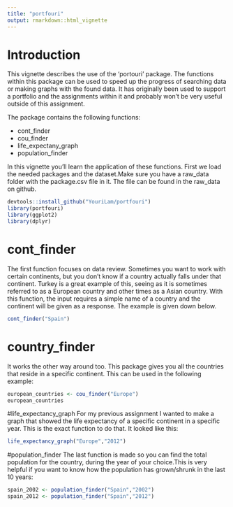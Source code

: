 ```yaml
---
title: "portfouri"
output: rmarkdown::html_vignette
---
```


# Introduction

This vignette describes the use of the 'portouri' package. The functions within this package can be used to speed up the progress of searching data or making graphs with the found data. It has originally been used to support a portfolio and the assignments within it and probably won't be very useful outside of this assignment.

The package contains the following functions:
<ul>
<li>cont_finder</li>
<li>cou_finder</li>
<li>life_expectany_graph</li>
<li>population_finder</li>
</ul>

In this vignette you'll learn the application of these functions. First we load the needed packages and the dataset.Make sure you have a raw_data folder with the package.csv file in it. The file can be found in the raw_data on github.

```r
devtools::install_github("YouriLam/portfouri")
library(portfouri)
library(ggplot2)
library(dplyr)
```

# cont_finder

The first function focuses on data review. Sometimes you want to work with certain continents, but you don't know if a country actually falls under that continent. Turkey is a great example of this, seeing as it is sometimes referred to as a European country and other times as a Asian country. With this function, the input requires a simple name of a country and the continent will be given as a response. The example is given down below.

```r
cont_finder("Spain")
```

# country_finder
It works the other way around too. This package gives you all the countries that reside in a specific continent. This can be used in the following example:

```r
european_countries <- cou_finder("Europe")
european_countries
```

#life_expectancy_graph
For my previous assignment I wanted to make a graph that showed the life expectancy of a specific continent in a specific year. This is the exact function to do that. It looked like this:

```r
life_expectancy_graph("Europe","2012")
```

#population_finder
The last function is made so you can find the total population for the country, during the year of your choice.This is very helpful if you want to know how the population has grown/shrunk in the last 10 years:

```r
spain_2002 <- population_finder("Spain","2002")
spain_2012 <- population_finder("Spain","2012")
```


